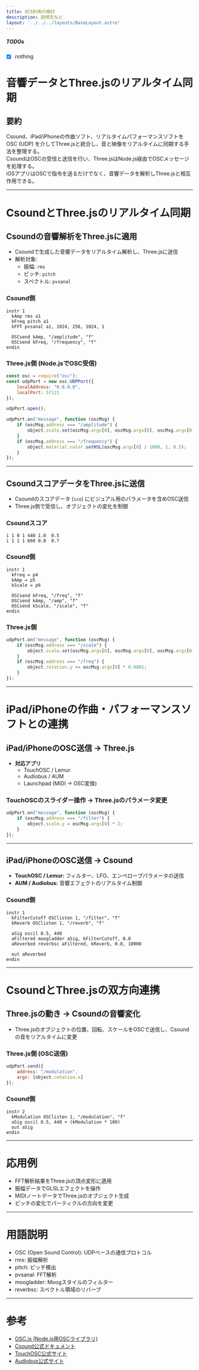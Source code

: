 ```yaml
---
title: OCS利用の検討
description: 説明文など
layout: '../../../layouts/BaseLayout.astro'
---
```



<StandardStyle />

##### TODOs

 - [x] nothing


# 音響データとThree.jsのリアルタイム同期

## 要約
Csound、iPad/iPhoneの作曲ソフト、リアルタイムパフォーマンスソフトをOSC (UDP) を介してThree.jsと統合し、音と映像をリアルタイムに同期する手法を整理する。  
CsoundはOSCの受信と送信を行い、Three.jsはNode.js経由でOSCメッセージを処理する。  
iOSアプリはOSCで指令を送るだけでなく、音響データを解析しThree.jsと相互作用できる。  

---

# CsoundとThree.jsのリアルタイム同期

## Csoundの音響解析をThree.jsに適用
- Csoundで生成した音響データをリアルタイム解析し、Three.jsに送信
- 解析対象:
  - 振幅: `rms`
  - ピッチ: `pitch`
  - スペクトル: `pvsanal`

### Csound側
```csound
instr 1
  kAmp rms a1
  kFreq pitch a1
  kFFT pvsanal a1, 1024, 256, 1024, 1

  OSCsend kAmp, "/amplitude", "f"
  OSCsend kFreq, "/frequency", "f"
endin
```

### Three.js側 (Node.jsでOSC受信)
```javascript
const osc = require("osc");
const udpPort = new osc.UDPPort({
    localAddress: "0.0.0.0",
    localPort: 57121
});

udpPort.open();

udpPort.on("message", function (oscMsg) {
    if (oscMsg.address === "/amplitude") {
        object.scale.set(oscMsg.args[0], oscMsg.args[0], oscMsg.args[0]);
    }
    if (oscMsg.address === "/frequency") {
        object.material.color.setHSL(oscMsg.args[0] / 1000, 1, 0.5);
    }
});
```

---

## CsoundスコアデータをThree.jsに送信
- Csoundのスコアデータ (`sco`) にビジュアル用のパラメータを含めOSC送信
- Three.js側で受信し、オブジェクトの変化を制御

### Csoundスコア
```csound
i 1 0 1 440 1.0  0.5
i 1 1 1 660 0.8  0.7
```

### Csound側
```csound
instr 1
  kFreq = p4
  kAmp = p5
  kScale = p6

  OSCsend kFreq, "/freq", "f"
  OSCsend kAmp, "/amp", "f"
  OSCsend kScale, "/scale", "f"
endin
```

### Three.js側
```javascript
udpPort.on("message", function (oscMsg) {
    if (oscMsg.address === "/scale") {
        object.scale.set(oscMsg.args[0], oscMsg.args[0], oscMsg.args[0]);
    }
    if (oscMsg.address === "/freq") {
        object.rotation.y += oscMsg.args[0] * 0.0001;
    }
});
```

---

# iPad/iPhoneの作曲・パフォーマンスソフトとの連携

## iPad/iPhoneのOSC送信 → Three.js
- **対応アプリ**
  - TouchOSC / Lemur
  - Audiobus / AUM
  - Launchpad (MIDI → OSC変換)

### TouchOSCのスライダー操作 → Three.jsのパラメータ変更
```javascript
udpPort.on("message", function (oscMsg) {
    if (oscMsg.address === "/filter") {
        object.scale.y = oscMsg.args[0] * 2;
    }
});
```

---

## iPad/iPhoneのOSC送信 → Csound
- **TouchOSC / Lemur:** フィルター、LFO、エンベロープパラメータの送信
- **AUM / Audiobus:** 音響エフェクトのリアルタイム制御

### Csound側
```csound
instr 1
  kFilterCutoff OSClisten 1, "/filter", "f"
  kReverb OSClisten 1, "/reverb", "f"

  aSig oscil 0.5, 440
  aFiltered moogladder aSig, kFilterCutoff, 0.8
  aReverbed reverbsc aFiltered, kReverb, 0.8, 10000

  out aReverbed
endin
```

---

# CsoundとThree.jsの双方向連携

## Three.jsの動き → Csoundの音響変化
- Three.jsのオブジェクトの位置、回転、スケールをOSCで送信し、Csoundの音をリアルタイムに変更

### Three.js側 (OSC送信)
```javascript
udpPort.send({
    address: "/modulation",
    args: [object.rotation.x]
});
```

### Csound側
```csound
instr 2
  kModulation OSClisten 1, "/modulation", "f"
  aSig oscil 0.5, 440 + (kModulation * 100)
  out aSig
endin
```

---

# 応用例
- FFT解析結果をThree.jsの頂点変形に適用
- 振幅データでGLSLエフェクトを操作
- MIDIノートデータでThree.jsのオブジェクト生成
- ピッチの変化でパーティクルの方向を変更

---

# 用語説明
- OSC (Open Sound Control): UDPベースの通信プロトコル
- rms: 振幅解析
- pitch: ピッチ検出
- pvsanal: FFT解析
- moogladder: Moogスタイルのフィルター
- reverbsc: スペクトル領域のリバーブ

---

# 参考
- [OSC.js (Node.js用OSCライブラリ)](https://www.npmjs.com/package/osc)
- [Csound公式ドキュメント](https://csound.com/docs/)
- [TouchOSC公式サイト](https://hexler.net/touchosc)
- [Audiobus公式サイト](https://audiob.us/)


